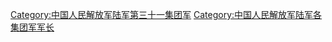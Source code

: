 [[Category:中国人民解放军陆军第三十一集团军|Category:中国人民解放军陆军第三十一集团军]]
[[Category:中国人民解放军陆军各集团军军长|Category:中国人民解放军陆军各集团军军长]]